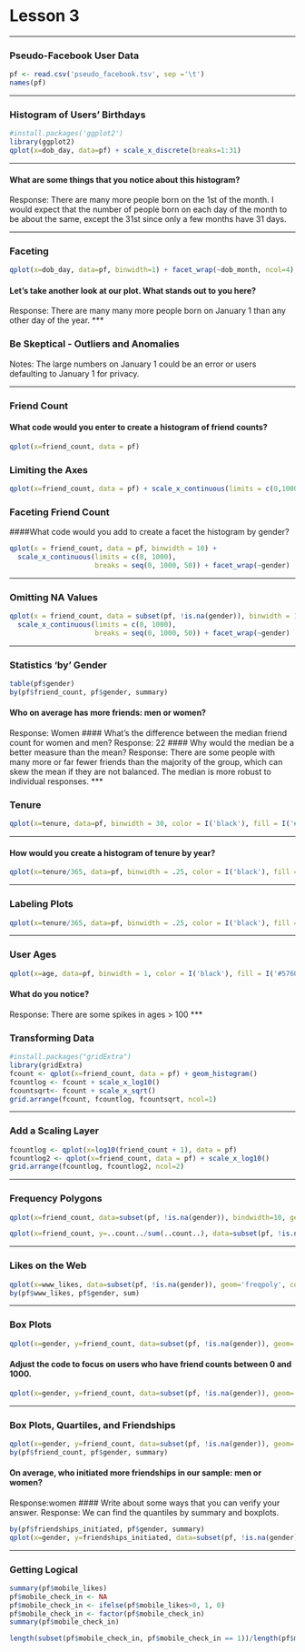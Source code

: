 Lesson 3
========================================================

***

### Pseudo-Facebook User Data

```r
pf <- read.csv('pseudo_facebook.tsv', sep ='\t')
names(pf)
```

***

### Histogram of Users' Birthdays

```r
#install.packages('ggplot2')
library(ggplot2)
qplot(x=dob_day, data=pf) + scale_x_discrete(breaks=1:31)
```

***

#### What are some things that you notice about this histogram?
Response:
There are many more people born on the 1st of the month. I would expect that the number of people born on each day of the month to be about the same, except the 31st since only a few months have 31 days.

***
### Faceting
```r
qplot(x=dob_day, data=pf, binwidth=1) + facet_wrap(~dob_month, ncol=4)
```

#### Let’s take another look at our plot. What stands out to you here?
Response:
There are many many more people born on January 1 than any other day of the year.
***

### Be Skeptical - Outliers and Anomalies
Notes:
The large numbers on January 1 could be an error or users defaulting to January 1 for privacy.

***

### Friend Count
#### What code would you enter to create a histogram of friend counts?
```r
qplot(x=friend_count, data = pf)
```

### Limiting the Axes
```r
qplot(x=friend_count, data = pf) + scale_x_continuous(limits = c(0,1000))
```

### Faceting Friend Count
####What code would you add to create a facet the histogram by gender?
```r
qplot(x = friend_count, data = pf, binwidth = 10) +
  scale_x_continuous(limits = c(0, 1000),
                     breaks = seq(0, 1000, 50)) + facet_wrap(~gender)
```

***

### Omitting NA Values
```r
qplot(x = friend_count, data = subset(pf, !is.na(gender)), binwidth = 10) +
  scale_x_continuous(limits = c(0, 1000),
                     breaks = seq(0, 1000, 50)) + facet_wrap(~gender)
```

***

### Statistics 'by' Gender
```r
table(pf$gender)
by(pf$friend_count, pf$gender, summary)
```

#### Who on average has more friends: men or women?
Response:
Women
#### What's the difference between the median friend count for women and men?
Response:
22
#### Why would the median be a better measure than the mean?
Response:
There are some people with many more or far fewer friends than the majority of the group, which can skew the mean if they are not balanced. The median is more robust to individual responses.
***

### Tenure
```r
qplot(x=tenure, data=pf, binwidth = 30, color = I('black'), fill = I('#099DD9'))
```

***

#### How would you create a histogram of tenure by year?
```r
qplot(x=tenure/365, data=pf, binwidth = .25, color = I('black'), fill = I('#099DD9'))
```

***

### Labeling Plots
```r
qplot(x=tenure/365, data=pf, binwidth = .25, color = I('black'), fill = I('#F79420')) + xlab('Number of years using Facebook') + ylab('Number of users in sample') + scale_x_continuous(breaks = seq(1, 7, 1), limits = c(0,7))
```

***

### User Ages
```r
qplot(x=age, data=pf, binwidth = 1, color = I('black'), fill = I('#5760AB')) + xlab('Ages of users in sample') + ylab('Number of users in sample') + scale_x_continuous(breaks = seq(0, 120, 20), limits = c(10,125))
```

#### What do you notice?
Response:
There are some spikes in ages > 100
***

### Transforming Data
```r
#install.packages("gridExtra")
library(gridExtra) 
fcount <- qplot(x=friend_count, data = pf) + geom_histogram()
fcountlog <- fcount + scale_x_log10()
fcountsqrt<- fcount + scale_x_sqrt()
grid.arrange(fcount, fcountlog, fcountsqrt, ncol=1)
```

***

### Add a Scaling Layer
```r
fcountlog <- qplot(x=log10(friend_count + 1), data = pf)
fcountlog2 <- qplot(x=friend_count, data = pf) + scale_x_log10()
grid.arrange(fcountlog, fcountlog2, ncol=2)
```

***


### Frequency Polygons

```r
qplot(x=friend_count, data=subset(pf, !is.na(gender)), bindwidth=10, geom='freqpoly', color=gender) + scale_x_continuous(lim=c(0,1000), breaks=seq(0,1000,50))

qplot(x=friend_count, y=..count../sum(..count..), data=subset(pf, !is.na(gender)), bindwidth=10, geom='freqpoly', color=gender) + scale_x_continuous(lim=c(0,1000), breaks=seq(0,1000,50)) + xlab('Friend Count') + ylab('Proportion of Users With That Friend Count')
```

***

### Likes on the Web
```r
qplot(x=www_likes, data=subset(pf, !is.na(gender)), geom='freqpoly', color=gender) + scale_x_continuous() + scale_x_log10()
by(pf$www_likes, pf$gender, sum)
```


***

### Box Plots
```r
qplot(x=gender, y=friend_count, data=subset(pf, !is.na(gender)), geom='boxplot')
```

#### Adjust the code to focus on users who have friend counts between 0 and 1000.
```r
qplot(x=gender, y=friend_count, data=subset(pf, !is.na(gender)), geom='boxplot') + coord_cartesian(ylim = c(0,1000))
```

***

### Box Plots, Quartiles, and Friendships
```r
qplot(x=gender, y=friend_count, data=subset(pf, !is.na(gender)), geom='boxplot') + coord_cartesian(ylim = c(0,250))
by(pf$friend_count, pf$gender, summary)
```

#### On average, who initiated more friendships in our sample: men or women?
Response:women
#### Write about some ways that you can verify your answer.
Response:
We can find the quantiles by summary and boxplots.
```r
by(pf$friendships_initiated, pf$gender, summary)
qplot(x=gender, y=friendships_initiated, data=subset(pf, !is.na(gender)), geom='boxplot') + coord_cartesian(ylim = c(10,125))
```

***

### Getting Logical
```r
summary(pf$mobile_likes)
pf$mobile_check_in <- NA
pf$mobile_check_in <- ifelse(pf$mobile_likes>0, 1, 0)
pf$mobile_check_in <- factor(pf$mobile_check_in)
summary(pf$mobile_check_in)

length(subset(pf$mobile_check_in, pf$mobile_check_in == 1))/length(pf$mobile_check_in)*100.
```